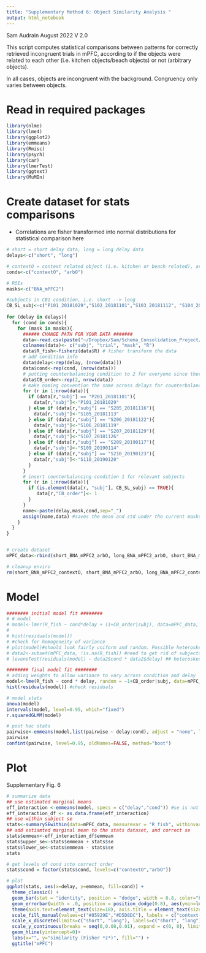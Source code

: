 ```yaml
---
title: "Supplementary Method 6: Object Similarity Analysis "
output: html_notebook
---
```

 
Sam Audrain August 2022
V 2.0

This script computes statistical comparisons between patterns for correctly retrieved incongruent trials in mPFC, according to if the objects were related to each other (i.e. kitchen objects/beach objects) or not (arbitrary objects). 

In all cases, objects are incongruent with the background. Congruency only varies between objects. 

# Read in required packages
```r
library(nlme)
library(lme4)
library(ggplot2)
library(emmeans)
library(Rmisc)
library(psych)
library(car)
library(lmerTest)
library(ggtext)
library(MuMIn)
```


# Create dataset for stats comparisons 
- Correlations are fisher transformed into normal distributions for statistical comparison here 

```r

# short = short delay data, long = long delay data
delays<-c("short", "long")

# contextO = context related object (i.e. kitchen or beach related), arbO = arbitrary object
conds<-c("contextO", "arbO")

# ROIs
masks<-c("BNA_mPFC2")

#subjects in CB1 condition, i.e. short --> long
CB_SL_subj<-c("P101_20181029","S102_20181101","S103_20181112", "S104_20181113", "S105_20181113", "S106_20181119", "S107_20181126", "S108_20181126", "S109_20190114", "S110_20190120")
  
for (delay in delays){
  for (cond in conds){
    for (mask in masks){
      ###### CHANGE PATH FOR YOUR DATA ####### 
      data<-read.csv(paste("~/Dropbox/Sam/Schema_Consolidation_Project/R_SCP/SCP_StatsModels_GitHub/RSA_output/",cond,"_corrs_zscored_",delay,"_",mask,".csv",sep=""),header = FALSE, sep=" ",stringsAsFactors = FALSE)
      colnames(data)<- c("subj", "trial", "mask", "R")
      data$R_fish<-fisherz(data$R) # fisher transform the data 
      # add condition info 
      data$delay<-rep(delay, (nrow(data)))
      data$cond<-rep(cond, (nrow(data)))
      # putting counterbalancing condition to 2 for everyone since there are more people in this condition. Will swap out those in CB1 below. 
      data$CB_order<-rep(2, nrow(data))
      # make naming convention the same across delays for counterbalanced subjects 
      for (r in 1:nrow(data)){
        if (data[r,"subj"] == "P201_20181101"){
          data[r,"subj"]<-"P101_20181029"
        } else if (data[r,"subj"] == "S205_20181116"){
          data[r,"subj"]<-"S105_20181113"
        } else if (data[r,"subj"] == "S206_20181122"){
          data[r,"subj"]<-"S106_20181119"
        } else if (data[r,"subj"] == "S207_20181129"){
          data[r,"subj"]<-"S107_20181126"
        } else if (data[r,"subj"] == "S209_20190117"){
          data[r,"subj"]<-"S109_20190114"
        } else if (data[r,"subj"] == "S210_20190123"){
          data[r,"subj"]<-"S110_20190120"
        }
      }
      # insert counterbalancing condition 1 for relevant subjects
      for (r in 1:nrow(data)){
        if (is.element(data[r, "subj"], CB_SL_subj) == TRUE){
           data[r,"CB_order"]<- 1
        } 
      }
      name<-paste(delay,mask,cond,sep="_")
      assign(name,data) #saves the mean and std under the current masks name
    }
  }
}


# create dataset
mPFC_data<-rbind(short_BNA_mPFC2_arbO, long_BNA_mPFC2_arbO, short_BNA_mPFC2_contextO, long_BNA_mPFC2_contextO)

# cleanup enviro 
rm(short_BNA_mPFC2_contextO, short_BNA_mPFC2_arbO, long_BNA_mPFC2_contextO, long_BNA_mPFC2_arbO)

```


# Model 
```r

######## initial model fit ########
# # model 
# model<-lmer(R_fish ~ cond*delay + (1+CB_order|subj), data=mPFC_data, na.action=na.omit) 
# 
# hist(residuals(model))
# #check for homogeneity of variance
# plot(model)#should look fairly uniform and random. Possible heteroskedasticity? 
# data2<-subset(mPFC_data, !is.na(R_fish)) #need to get rid of subjects that were dropped from the model/NA's, otherwise leveneTest will say mismatch
# leveneTest(residuals(model) ~ data2$cond * data2$delay) ## heteroskedastic

######## final model fit ########
# adding weights to allow variance to vary across condition and delay 
model<-lme(R_fish ~ cond * delay, random = ~1+CB_order|subj, data=mPFC_data, na.action=na.omit, weights=varIdent(form=~1|cond*delay))
hist(residuals(model)) #check residuals

# model stats 
anova(model)
intervals(model, level=0.95, which="fixed")
r.squaredGLMM(model)

# post hoc stats 
pairwise<-emmeans(model,list(pairwise ~ delay:cond), adjust = "none", lmer.df = "satterthwaite", lmerTest.limit = 5076) 
pairwise
confint(pairwise, level=0.95, oldNames=FALSE, method="boot")

```

# Plot 
Supplementary Fig. 6
```r

# summarize data 
## use estimated marginal means 
eff_interaction <-emmeans(model, specs = c("delay","cond")) #se is not for within subject data here
eff_interaction_df <- as.data.frame(eff_interaction)
## use within subject se 
stats<-summarySEwithin(data=mPFC_data, measurevar = "R_fish", withinvars = c("cond","delay"), idvar = "subj", na.rm=TRUE)
## add estiamted marginal mean to the stats dataset, and correct se 
stats$emmean<-eff_interaction_df$emmean
stats$upper_se<-stats$emmean + stats$se
stats$lower_se<-stats$emmean - stats$se
stats

# get levels of cond into correct order 
stats$cond = factor(stats$cond, levels=c("contextO","arbO"))

# plot 
ggplot(stats, aes(x=delay, y=emmean, fill=cond)) + 
  theme_classic() +
  geom_bar(stat = "identity", position = "dodge", width = 0.8, color="black") + 
  geom_errorbar(width = .0, position = position_dodge(0.8), aes(ymin=lower_se, ymax=upper_se))+
  theme(axis.text=element_text(size=18), axis.title = element_text(size=20), axis.ticks.x=element_blank(), plot.title = element_text(size=22, face="bold", hjust=0.5), legend.text=element_text(size=16), legend.position = "bottom",axis.title.y = ggtext::element_markdown()) +
  scale_fill_manual(values=c("#85929E","#D5D8DC"), labels = c("context-related", "arbitrary"))+
  scale_x_discrete(limits=c("short", "long"), labels=c("short", "long"))+
  scale_y_continuous(breaks = seq(0,0.08,0.01), expand = c(0, 0), limits = c(0,0.08))+
  geom_hline(yintercept=0)+
  labs(x="", y="similarity (Fisher *z*)", fill="") +
  ggtitle("mPFC")



```






